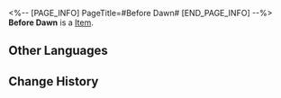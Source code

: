 <%-- [PAGE_INFO]
PageTitle=#Before Dawn#
[END_PAGE_INFO] --%>
{{Item Infobox
|id          = 23010
|image       = Item Before Dawn.png
|type        = 
|invCategory = Light Cone
|rarity      = 5
|effect      = Light Cone for the Path of {{Color|h|Erudition}}. The Light Cone ability is only effective for characters of this Path.
|description = ''"Do not make this decision lightly, general... Think about how you will be remembered in history..."''<br />The general of the Cloud Knights listens to his subordinates' words with eyes half-closed.<br />''"History will make its own judgment, but I have no interest in my legacy."<br />"If I succeed, history will state that I am currently supremely confident in my masterful strategy."<br />"But if I fail, then history will state that I am currently neglecting my duties in wanton pleasure, preferring finches over my people."''
}}
{{Description|A finch jumps down from his shoulder, and he extends his hand to catch the small creature.<br />''"I have simply made my own decision."''}}
'''Before Dawn''' is a [[Item]].

==Other Languages==
{{Other Languages
|en   = Before Dawn
|zhs  = 拂晓之前
|zht  = 拂曉之前
|ja   = {{Rubi|夜明|よあ}}け{{Rubi|前|まえ}}
|ko   = 동트기 전
|es   = Antes del amanecer
|fr   = Avant l'aube
|ru   = До рассвета
|th   = Before Dawn
|vi   = Trước Buổi Bình Minh
|de   = Vor der Dämmerung
|id   = Before Dawn
|pt   = Antes do Amanhecer
}}

==Change History==
{{Change History|1.0}}